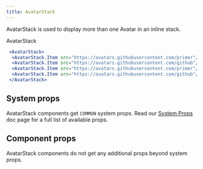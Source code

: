 ```yaml
---
title: AvatarStack
---
```


AvatarStack is used to display more than one Avatar in an inline stack.

AvatarStack
```jsx live
 <AvatarStack>
  <AvatarStack.Item src="https://avatars.githubusercontent.com/primer"/>
  <AvatarStack.Item src="https://avatars.githubusercontent.com/github"/>
  <AvatarStack.Item src="https://avatars.githubusercontent.com/primer"/>
  <AvatarStack.Item src="https://avatars.githubusercontent.com/github"/>
 </AvatarStack>
 ```

## System props

AvatarStack components get `COMMON` system props. Read our [System Props](/system-props) doc page for a full list of available props.

## Component props

AvatarStack components do not get any additional props beyond system props.
